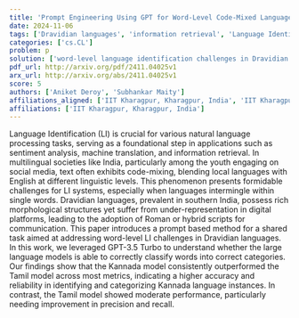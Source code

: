 ```yaml
---
title: 'Prompt Engineering Using GPT for Word-Level Code-Mixed Language Identification in Low-Resource Dravidian Languages'
date: 2024-11-06
tags: ['Dravidian languages', 'information retrieval', 'Language Identification', 'machine translation', 'code-mixing', 'morphological structures', 'natural language processing', 'GPT-3.5 Turbo', 'social media']
categories: ['cs.CL']
problem: p
solution: ['word-level language identification challenges in Dravidian languages']
pdf_url: http://arxiv.org/pdf/2411.04025v1
arx_url: http://arxiv.org/abs/2411.04025v1
score: 5
authors: ['Aniket Deroy', 'Subhankar Maity']
affiliations_aligned: ['IIT Kharagpur, Kharagpur, India', 'IIT Kharagpur, Kharagpur, India']
affiliations: ['IIT Kharagpur, Kharagpur, India']
---
```



Language Identification (LI) is crucial for various natural language processing tasks, serving as a foundational step in applications such as sentiment analysis, machine translation, and information retrieval. In multilingual societies like India, particularly among the youth engaging on social media, text often exhibits code-mixing, blending local languages with English at different linguistic levels. This phenomenon presents formidable challenges for LI systems, especially when languages intermingle within single words. Dravidian languages, prevalent in southern India, possess rich morphological structures yet suffer from under-representation in digital platforms, leading to the adoption of Roman or hybrid scripts for communication. This paper introduces a prompt based method for a shared task aimed at addressing word-level LI challenges in Dravidian languages. In this work, we leveraged GPT-3.5 Turbo to understand whether the large language models is able to correctly classify words into correct categories. Our findings show that the Kannada model consistently outperformed the Tamil model across most metrics, indicating a higher accuracy and reliability in identifying and categorizing Kannada language instances. In contrast, the Tamil model showed moderate performance, particularly needing improvement in precision and recall.